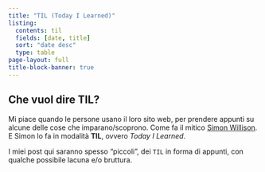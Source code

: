 ```yaml
---
title: "TIL (Today I Learned)"
listing:
  contents: til
  fields: [date, title]
  sort: "date desc"
  type: table
page-layout: full
title-block-banner: true
---
```




::: {.callout-note}

## Che vuol dire TIL?

Mi piace quando le persone usano il loro sito web, per prendere appunti su alcune delle cose che imparano/scoprono. Come fa il mitico [Simon Willison](https://til.simonwillison.net/).<br>
E Simon lo fa in modalità **TIL**, ovvero *Today I Learned*.

I miei post qui saranno spesso "piccoli", dei `TIL` in forma di appunti, con qualche possibile lacuna e/o bruttura.
:::
